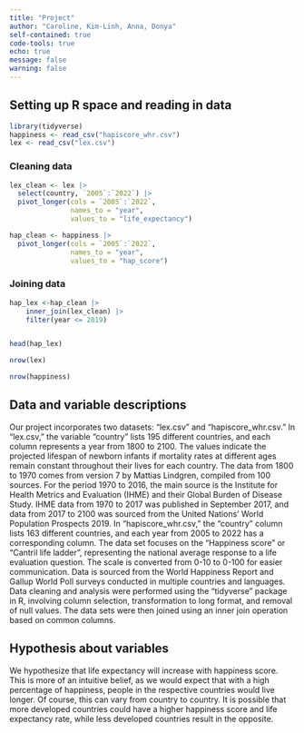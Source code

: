 ```yaml
---
title: "Project"
author: "Caroline, Kim-Linh, Anna, Donya"
self-contained: true
code-tools: true
echo: true
message: false
warning: false
---
```


## Setting up R space and reading in data
```r
library(tidyverse)
happiness <- read_csv("hapiscore_whr.csv")
lex <- read_csv("lex.csv")
```


### Cleaning data
```r
lex_clean <- lex |>
  select(country, `2005`:`2022`) |>
  pivot_longer(cols = `2005`:`2022`,
               names_to = "year",
               values_to = "life_expectancy")

hap_clean <- happiness |>
  pivot_longer(cols = `2005`:`2022`,
               names_to = "year",
               values_to = "hap_score")
```

### Joining data
```r
hap_lex <-hap_clean |>
    inner_join(lex_clean) |>
    filter(year <= 2019)


head(hap_lex)
```

```r
nrow(lex)

nrow(happiness)

```

## Data and variable descriptions 
Our project incorporates two datasets: "lex.csv" and "hapiscore_whr.csv." In "lex.csv," the variable "country" lists 195 different countries, and each column represents a year from 1800 to 2100. The values indicate the projected lifespan of newborn infants if mortality rates at different ages remain constant throughout their lives for each country. The data from 1800 to 1970 comes from version 7 by Mattias Lindgren, compiled from 100 sources. For the period 1970 to 2016, the main source is the Institute for Health Metrics and Evaluation (IHME) and their Global Burden of Disease Study. IHME data from 1970 to 2017 was published in September 2017, and data from 2017 to 2100 was sourced from the United Nations' World Population Prospects 2019. In "hapiscore_whr.csv," the "country" column lists 163 different countries, and each year from 2005 to 2022 has a corresponding column. The data set focuses on the "Happiness score" or "Cantril life ladder", representing the national average response to a life evaluation question. The scale is converted from 0-10 to 0-100 for easier communication. Data is sourced from the World Happiness Report and Gallup World Poll surveys conducted in multiple countries and languages. Data cleaning and analysis were performed using the "tidyverse" package in R, involving column selection, transformation to long format, and removal of null values. The data sets were then joined using an inner join operation based on common columns.

## Hypothesis about variables
We hypothesize that life expectancy will increase with happiness score. This is more of an intuitive belief, as we would expect that with a high percentage of happiness, people in the respective countries would live longer. Of course, this can vary from country to country. It is possible that more developed countries could have a higher happiness score and life expectancy rate, while less developed countries result in the opposite.
